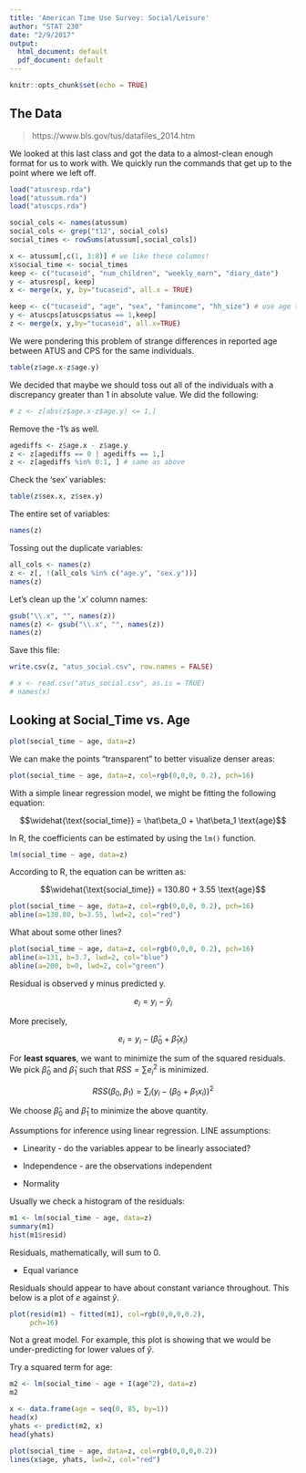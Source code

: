 ```yaml
---
title: 'American Time Use Survey: Social/Leisure'
author: "STAT 230"
date: "2/9/2017"
output:
  html_document: default
  pdf_document: default
---
```


```r
knitr::opts_chunk$set(echo = TRUE)
```

## The Data

> https://www.bls.gov/tus/datafiles_2014.htm

We looked at this last class and got the data to a almost-clean enough format for us to work with. We quickly run the commands that get up to 
the point where we left off.


```r
load("atusresp.rda")
load("atussum.rda")
load("atuscps.rda")

social_cols <- names(atussum)
social_cols <- grep("t12", social_cols)
social_times <- rowSums(atussum[,social_cols])

x <- atussum[,c(1, 3:8)] # we like these columns!
x$social_time <- social_times
keep <- c("tucaseid", "num_children", "weekly_earn", "diary_date")
y <- atusresp[, keep]
x <- merge(x, y, by="tucaseid", all.x = TRUE)

keep <- c("tucaseid", "age", "sex", "famincome", "hh_size") # use age to check
y <- atuscps[atuscps$atus == 1,keep]
z <- merge(x, y,by="tucaseid", all.x=TRUE)

```

We were pondering this problem of strange differences in reported age
between ATUS and CPS for the same individuals. 

```r
table(z$age.x-z$age.y)
```

We decided that maybe we should toss out all of the individuals with a
discrepancy greater than 1 in absolute value. We did the following:

```r
# z <- z[abs(z$age.x-z$age.y) <= 1,]
```

Remove the -1's as well. 

```r
agediffs <- z$age.x - z$age.y
z <- z[agediffs == 0 | agediffs == 1,] 
z <- z[agediffs %in% 0:1, ] # same as above
```

Check the 'sex' variables:

```r
table(z$sex.x, z$sex.y)
```

The entire set of variables:

```r
names(z)
```

Tossing out the duplicate variables:

```r
all_cols <- names(z)
z <- z[, !(all_cols %in% c("age.y", "sex.y"))]
names(z)
```

Let's clean up the '.x' column names:

```r
gsub("\\.x", "", names(z))
names(z) <- gsub("\\.x", "", names(z))
names(z)
```

Save this file:

```r
write.csv(z, "atus_social.csv", row.names = FALSE)

# x <- read.csv("atus_social.csv", as.is = TRUE)
# names(x)
```

## Looking at Social_Time vs. Age

```r
plot(social_time ~ age, data=z)
```

We can make the points "transparent" to better
visualize denser areas:

```r
plot(social_time ~ age, data=z, col=rgb(0,0,0, 0.2), pch=16)
```

With a simple linear regression model, we might be
fitting the following equation:

$$\widehat{\text{social_time}} = \hat\beta_0 + \hat\beta_1 \text{age}$$


In R, the coefficients can be estimated by using the `lm()` function.

```r
lm(social_time ~ age, data=z)
```

According to R, the equation can be written as:

$$\widehat{\text{social_time}} = 130.80 + 3.55 \text{age}$$

```r
plot(social_time ~ age, data=z, col=rgb(0,0,0, 0.2), pch=16)
abline(a=130.80, b=3.55, lwd=2, col="red")
```

What about some other lines?

```r
plot(social_time ~ age, data=z, col=rgb(0,0,0, 0.2), pch=16)
abline(a=131, b=3.7, lwd=2, col="blue")
abline(a=200, b=0, lwd=2, col="green")
```

Residual is observed y minus predicted y.

$$e_i = y_i - \hat y_i$$

More precisely,

$$e_i = y_i - (\hat \beta_0 + \hat \beta_1 x_i)$$

For **least squares**, we want to minimize the sum of the squared residuals. We pick $\hat \beta_0$ and $\hat \beta_1$ such that $RSS=\sum e_i^2$ is minimized. 

$$RSS(\beta_0, \beta_1) = \sum_i (y_i - ( \beta_0 +  \beta_1 x_i))^2$$

We choose $\hat\beta_0$ and $\hat \beta_1$ to minimize the above quantity.

Assumptions for inference using linear regression.
LINE assumptions:

* Linearity - do the variables appear to be linearly associated?

* Independence - are the observations independent

* Normality

Usually we check a histogram of the residuals:

```r
m1 <- lm(social_time ~ age, data=z)
summary(m1)
hist(m1$resid)
```

Residuals, mathematically, will sum to 0. 

* Equal variance

Residuals should appear to have about constant variance throughout. This below is a plot of $e$ against $\hat y$.

```r
plot(resid(m1) ~ fitted(m1), col=rgb(0,0,0,0.2),
     pch=16)
```

Not a great model. For example, this plot is showing that we would be under-predicting for lower values of $\hat y$. 

Try a squared term for age:

```r
m2 <- lm(social_time ~ age + I(age^2), data=z)
m2

x <- data.frame(age = seq(0, 85, by=1))
head(x)
yhats <- predict(m2, x)
head(yhats)

plot(social_time ~ age, data=z, col=rgb(0,0,0,0.2))
lines(x$age, yhats, lwd=2, col="red")
```

